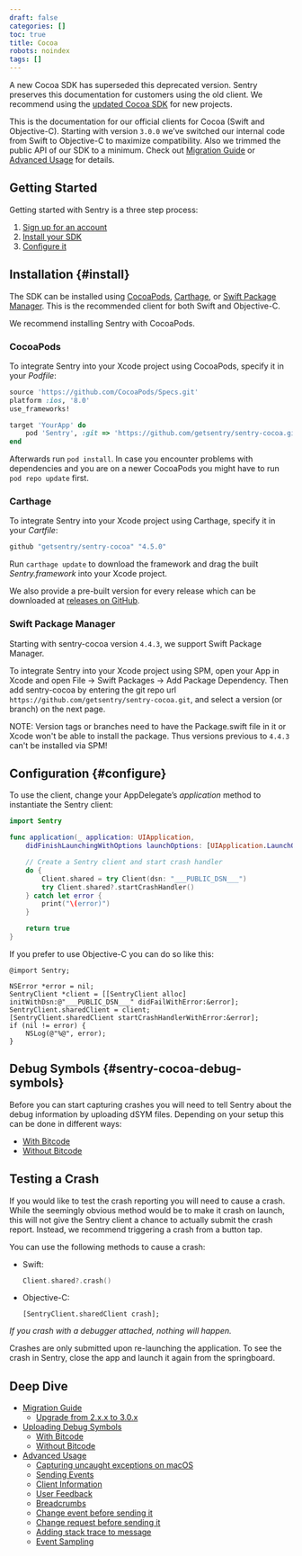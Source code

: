 ```yaml
---
draft: false
categories: []
toc: true
title: Cocoa
robots: noindex
tags: []
---
```

<Alert level="warning" title="Note"><markdown>

A new Cocoa SDK has superseded this deprecated version. Sentry preserves this documentation for customers using the old client. We recommend using the [updated Cocoa SDK](/platforms/cocoa/) for new projects.

</markdown></Alert>


This is the documentation for our official clients for Cocoa (Swift and Objective-C). Starting with version `3.0.0` we’ve switched our internal code from Swift to Objective-C to maximize compatibility. Also we trimmed the public API of our SDK to a minimum. Check out [Migration Guide](/clients/cocoa/migration/#migration) or [Advanced Usage](/clients/cocoa/advanced/#advanced) for details.

## Getting Started
Getting started with Sentry is a three step process:

1.  [Sign up for an account](https://sentry.io/signup/)
2.  [Install your SDK](#install)
3.  [Configure it](#configure)

## Installation {#install}

The SDK can be installed using [CocoaPods](http://cocoapods.org), [Carthage](https://github.com/Carthage/Carthage), or [Swift Package Manager](https://swift.org/package-manager/). This is the recommended client for both Swift and Objective-C.

We recommend installing Sentry with CocoaPods.

### CocoaPods

To integrate Sentry into your Xcode project using CocoaPods, specify it in your _Podfile_:

```ruby
source 'https://github.com/CocoaPods/Specs.git'
platform :ios, '8.0'
use_frameworks!

target 'YourApp' do
    pod 'Sentry', :git => 'https://github.com/getsentry/sentry-cocoa.git', :tag => '4.5.0'
end
```

Afterwards run `pod install`. In case you encounter problems with dependencies and you are on a newer CocoaPods you might have to run `pod repo update` first.

### Carthage

To integrate Sentry into your Xcode project using Carthage, specify it in your _Cartfile_:

```ruby
github "getsentry/sentry-cocoa" "4.5.0"
```

Run `carthage update` to download the framework and drag the built _Sentry.framework_ into your Xcode project.

We also provide a pre-built version for every release which can be downloaded at [releases on GitHub](https://github.com/getsentry/sentry-cocoa/releases).

### Swift Package Manager

Starting with sentry-cocoa version `4.4.3`, we support Swift Package Manager.

To integrate Sentry into your Xcode project using SPM, open your App in Xcode and open File -> Swift Packages -> Add Package Dependency. Then add sentry-cocoa by entering the git repo url `https://github.com/getsentry/sentry-cocoa.git`, and select a version (or branch) on the next page.

NOTE: Version tags or branches need to have the Package.swift file in it or Xcode won't be able to install the package. Thus versions previous to `4.4.3` can't be installed via SPM!

## Configuration {#configure}

To use the client, change your AppDelegate’s _application_ method to instantiate the Sentry client:

```swift
import Sentry

func application(_ application: UIApplication,
    didFinishLaunchingWithOptions launchOptions: [UIApplication.LaunchOptionsKey: Any]?) -> Bool {

    // Create a Sentry client and start crash handler
    do {
        Client.shared = try Client(dsn: "___PUBLIC_DSN___")
        try Client.shared?.startCrashHandler()
    } catch let error {
        print("\(error)")
    }

    return true
}
```

If you prefer to use Objective-C you can do so like this:

```objc
@import Sentry;

NSError *error = nil;
SentryClient *client = [[SentryClient alloc] initWithDsn:@"___PUBLIC_DSN___" didFailWithError:&error];
SentryClient.sharedClient = client;
[SentryClient.sharedClient startCrashHandlerWithError:&error];
if (nil != error) {
    NSLog(@"%@", error);
}
```

## Debug Symbols {#sentry-cocoa-debug-symbols}

Before you can start capturing crashes you will need to tell Sentry about the debug information by uploading dSYM files. Depending on your setup this can be done in different ways:

-   [With Bitcode](/clients/cocoa/dsym/#dsym-with-bitcode)
-   [Without Bitcode](/clients/cocoa/dsym/#dsym-without-bitcode)

<!-- TODO-ADD-VERIFICATION-EXAMPLE -->


## Testing a Crash

If you would like to test the crash reporting you will need to cause a crash. While the seemingly obvious method would be to make it crash on launch, this will not give the Sentry client a chance to actually submit the crash report. Instead, we recommend triggering a crash from a button tap.

You can use the following methods to cause a crash:

-   Swift:

    ```swift
    Client.shared?.crash()
    ```
-   Objective-C:

    ```objc
    [SentryClient.sharedClient crash];
    ```

_If you crash with a debugger attached, nothing will happen._

Crashes are only submitted upon re-launching the application. To see the crash in Sentry, close the app and launch it again from the springboard.

## Deep Dive

-   [Migration Guide](/clients/cocoa/migration/)
    -   [Upgrade from 2.x.x to 3.0.x](/clients/cocoa/migration/#upgrade-from-2-x-x-to-3-0-x)
-   [Uploading Debug Symbols](/clients/cocoa/dsym/)
    -   [With Bitcode](/clients/cocoa/dsym/#with-bitcode)
    -   [Without Bitcode](/clients/cocoa/dsym/#without-bitcode)
-   [Advanced Usage](/clients/cocoa/advanced/)
    -   [Capturing uncaught exceptions on macOS](/clients/cocoa/advanced/#capturing-uncaught-exceptions-on-macos)
    -   [Sending Events](/clients/cocoa/advanced/#sending-events)
    -   [Client Information](/clients/cocoa/advanced/#client-information)
    -   [User Feedback](/clients/cocoa/advanced/#user-feedback)
    -   [Breadcrumbs](/clients/cocoa/advanced/#breadcrumbs)
    -   [Change event before sending it](/clients/cocoa/advanced/#change-event-before-sending-it)
    -   [Change request before sending it](/clients/cocoa/advanced/#change-request-before-sending-it)
    -   [Adding stack trace to message](/clients/cocoa/advanced/#adding-stacktrace-to-message)
    -   [Event Sampling](/clients/cocoa/advanced/#event-sampling)
